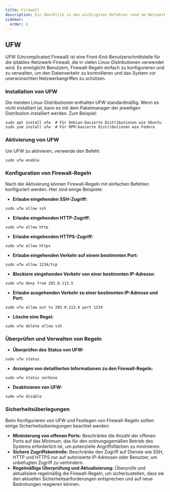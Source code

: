 ```yaml
---
title: Firewall
description: Ein Überblick zu den wichtigsten Befehlen rund um Netzwerke in Linux.
sidebar:
  order: 6
---
```


## UFW

UFW (Uncomplicated Firewall) ist eine Front-End-Benutzerschnittstelle für die iptables-Netzwerk-Firewall, die in vielen Linux-Distributionen verwendet wird. Es ermöglicht Benutzern, Firewall-Regeln einfach zu konfigurieren und zu verwalten, um den Datenverkehr zu kontrollieren und das System vor unerwünschten Netzwerkangriffen zu schützen.

### Installation von UFW

Die meisten Linux-Distributionen enthalten UFW standardmäßig. Wenn es nicht installiert ist, kann es mit dem Paketmanager der jeweiligen Distribution installiert werden. Zum Beispiel:

```shell
sudo apt install ufw  # Für Debian-basierte Distributionen wie Ubuntu
sudo yum install ufw  # Für RPM-basierte Distributionen wie Fedora
```

### Aktivierung von UFW

Um UFW zu aktivieren, verwende den Befehl:

```shell
sudo ufw enable
```

### Konfiguration von Firewall-Regeln

Nach der Aktivierung können Firewall-Regeln mit einfachen Befehlen konfiguriert werden. Hier sind einige Beispiele:

- **Erlaube eingehenden SSH-Zugriff:**

```shell
sudo ufw allow ssh
```

- **Erlaube eingehenden HTTP-Zugriff:**

```shell
sudo ufw allow http
```

- **Erlaube eingehenden HTTPS-Zugriff:**

```shell
sudo ufw allow https
```

- **Erlaube eingehenden Verkehr auf einem bestimmten Port:**

```shell
sudo ufw allow 1234/tcp
```

- **Blockiere eingehenden Verkehr von einer bestimmten IP-Adresse:**

```shell
sudo ufw deny from 203.0.113.5
```

- **Erlaube ausgehenden Verkehr zu einer bestimmten IP-Adresse und Port:**

```shell
sudo ufw allow out to 203.0.113.6 port 1234
```

- **Lösche eine Regel:**

```shell
sudo ufw delete allow ssh
```

### Überprüfen und Verwalten von Regeln

- **Überprüfen des Status von UFW:**

```shell
sudo ufw status
```

- **Anzeigen von detaillierten Informationen zu den Firewall-Regeln:**

```shell
sudo ufw status verbose
```

- **Deaktivieren von UFW:**

```shell
sudo ufw disable
```

### Sicherheitsüberlegungen

Beim Konfigurieren von UFW und Festlegen von Firewall-Regeln sollten einige Sicherheitsüberlegungen beachtet werden:

- **Minimierung von offenen Ports:** Beschränke die Anzahl der offenen Ports auf das Minimum, das für den ordnungsgemäßen Betrieb des Systems erforderlich ist, um potenzielle Angriffsflächen zu minimieren.
- **Sichere Zugriffskontrolle:** Beschränke den Zugriff auf Dienste wie SSH, HTTP und HTTPS nur auf autorisierte IP-Adressen oder Benutzer, um unbefugten Zugriff zu verhindern.
- **Regelmäßige Überprüfung und Aktualisierung:** Überprüfe und aktualisiere regelmäßig die Firewall-Regeln, um sicherzustellen, dass sie den aktuellen Sicherheitsanforderungen entsprechen und auf neue Bedrohungen reagieren können.

